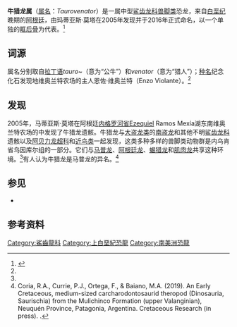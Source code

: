 {{Automatic taxobox
| fossil_range = [[森诺曼阶|森诺曼阶]]晚期-[[土仑阶|土仑阶]]早期<br>~{{fossil range|96|91}}
| taxon = Taurovenator
| authority = {{link-en|马蒂亚斯·莫塔|Matías J. Motta|Motta|Matías J. Motta}} ''et al.'', 2016
| type_species = '''维氏牛猎龙<br />''Taurovenator violantei''''' 
| type_species_authority = Motta ''et al.'', 2016
}}

'''牛猎龙属'''（[[属名|属名]]：''Taurovenator''）是一属中型[[鲨齿龙科|鲨齿龙科]][[兽脚类|兽脚类]]恐龙，来自[[白垩纪|白垩纪]]晚期的[[阿根廷|阿根廷]]，由玛蒂亚斯·莫塔在2005年发现并于2016年正式命名，以一个单独的[[眶后骨|眶后骨]]为代表。<ref name="mottaetal2016">{{Cite journal |last=Motta |first=Matías J. |last2=Aranciaga Rolando |first2=Alexis M. |last3=Rozadilla |first3=Sebastián |last4=Agnolín |first4=Federico E. |last5=Chimento |first5=Nicolás R. |last6=Egli |first6=Federico Brissón |last7=Novas |first7=Fernando E. |date=June 2016 |title=New theropod fauna from the Upper Cretaceous (Huincul Formation) of northwestern Patagonia, Argentina |url=https://www.researchgate.net/publication/304013683 |journal=New Mexico Museum of Natural History and Science Bulletin |volume=71 |pages=231–253 |via=ResearchGate}}</ref>

== 词源 ==
属名分别取自[[拉丁语|拉丁语]]''tauro~''（意为“公牛”）和''venator''（意为“猎人”）；[[种名|种名]]纪念化石发现地维奥兰特农场的主人恩佐·维奥兰特（Enzo Violante）。<ref name="mottaetal2016"/>

== 发现 ==
2005年，马蒂亚斯·莫塔在阿根廷[[内格罗河省|内格罗河省]]Ezequiel Ramos Mexía湖东南维奥兰特农场的{{link-en|乌因库尔组|Huincul Formation}}中发现了牛猎龙遗骸。牛猎龙与[[大盗龙类|大盗龙类]]的[[南盗龙|南盗龙]]和其他不明[[鲨齿龙科|鲨齿龙科]]遗骸以及[[阿贝力龙超科|阿贝力龙超科]]和[[近鸟类|近鸟类]]一起发现，这类多种多样的兽脚类动物群是内乌肯省乌因库尔组的一部分。它们与[[马普龙|马普龙]]、[[阿根廷龙|阿根廷龙]]、[[蝎猎龙|蝎猎龙]]和[[肌肉龙|肌肉龙]]共享这种环境。<ref name="mottaetal2016"/>有人认为牛猎龙是马普龙的异名。<ref>Coria, R.A., Currie, P.J., Ortega, F., & Baiano, M.A. (2019). An Early Cretaceous, medium-sized carcharodontosaurid theropod (Dinosauria, Saurischia) from the Mulichinco Formation (upper Valanginian), Neuquén Province, Patagonia, Argentina. Cretaceous Research (in press). {{doi|10.1016/j.cretres.2019.104319}}.</ref>

== 参见 ==
* {{link-en|2016年古生物学研究|2016 in paleontology}}

== 参考资料 ==
{{Reflist}}

{{Theropoda|A.}}
{{Taxonbar|from=Q24716965}}
[[Category:鯊齒龍科|Category:鯊齒龍科]]
[[Category:上白堊紀恐龍|Category:上白堊紀恐龍]]
[[Category:南美洲恐龍|Category:南美洲恐龍]]